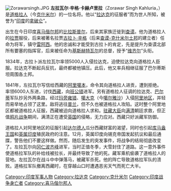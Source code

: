 {{unreferenced|time=2015-07-13T13:09:48+00:00}}
[[File:Zorawarsingh.JPG|thumb]]
'''左拉瓦尔·辛格·卡赫卢里拉'''（Zorawar Singh Kahluria，{{bd|1786年||1841年||catIdx=Z}}）是[[道格拉人|道格拉人]]（今[[克什米尔|克什米尔]]）的一位名将。他以“[[拉达克|拉达克]]的征服者”而为世人所知，被誉为“[[印度|印度]]的[[拿破仑|拿破仑]]”。

出生在今日印度[[喜马偕尔邦|喜马偕尔邦]]的[[比拉斯普尔|比拉斯普尔]]，后来其家族迁徙到[[查谟|查谟]]。他为道格拉人的[[拉贾|拉贾]]服役，后来被著名拉贾[[古拉卜·辛格|古拉卜·辛格]]（后来[[查谟-克什米尔土邦|查谟-克什米尔土邦]]的建立者）任命为将军，镇守[[雷阿西|雷阿西]]。他的忠诚和才能受到古拉卜的肯定，先是提升为查谟北部所有要塞的指挥官，后来被任命为[[基斯赫特瓦尔|基斯赫特瓦尔]]的总督，授予“[[维齐尔|维齐尔]]”头衔。

1834年，古拉卜派左拉瓦尔率领5000人入侵拉达克，迫使拉达克向道格拉人臣服。拉达克不断起兵反抗，最终都被他镇压。此后，他又率兵相继征服了巴尔蒂斯坦周围各土邦。

1841年，左拉瓦尔写信给西藏的[[阿里噶本|阿里噶本]]，命令其向道格拉人进贡，遭到拒绝。率领6000人东进，讨伐[[西藏|西藏]]，向[[班公错|班公错]]进军。另有道格拉人征调的拉达克、[[巴尔蒂斯坦|巴尔蒂]]军队抄另外两条路，经过[[玛旁雍错|玛旁雍错]]、[[噶大克|噶大克]]（今[[噶尔雅沙|噶尔雅沙]]）入侵[[阿里地区|阿里地区]]，并轻而易举地占领了这里。敌将逃往[[普兰镇|普兰]]，但不久也被道格拉人攻陷。这时整个阿里地区都被道格拉人征服，西藏被迫向道格拉人求和。[[驻藏大臣|驻藏大臣]]向[[满清|满清]]朝廷求救，但正值[[鸦片战争|鸦片战争]]期间，满清正在遭受[[英国|英国]]的侵略，无力应对。西藏只好派藏军防御。

道格拉人对阿里地区的征服引起[[达尔德人|达尔德人]]瓜分西藏财富的渴望，同时也引起[[库马盎专区|库马盎王国]]和[[英属印度|英属印度]]殖民政府的注意。12月，英属印度向锡克帝国发起抗议和最后通牒，警告他们不要这样做。然而，随后发生的突发事件，将战争的结局彻底改变了。左拉瓦尔向[[冈仁波齐峰|冈仁波齐峰]]进军，当时正值冬季，大雪封住了道路。这一意外事件使道格拉军队的补给线被拉长，并最终导致了他的死。藏军乘机偷袭了道格拉人的营地。左拉瓦尔在战斗中中弹落马，被藏军杀死。他的阵亡导致道格拉军队的溃败。道格拉军队撤离西藏时，在穿越山口时遭遇恶劣天气而死亡大半。

[[Category:印度军事人物|Category:印度军事人物]]
[[Category:拉达克|Category:拉达克]]
[[Category:克什米尔|Category:克什米尔]]
[[Category:印度战争身亡者|Category:印度战争身亡者]]
[[Category:喜马偕尔邦人|Category:喜马偕尔邦人]]